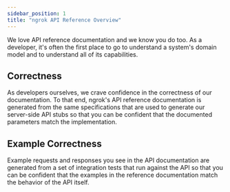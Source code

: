 ```yaml
---
sidebar_position: 1
title: "ngrok API Reference Overview"
---
```

We love API reference documentation and we know you do too. As a developer,
it's often the first place to go to understand a system's domain model and to
understand all of its capabilities.

## Correctness

As developers ourselves, we crave confidence in the correctness of our
documentation. To that end, ngrok's API reference documentation is generated
from the same specifications that are used to generate our server-side API
stubs so that you can be confident that the documented parameters match the
implementation.

## Example Correctness

Example requests and responses you see in the API documentation are generated
from a set of integration tests that run against the API so that you can be
confident that the examples in the reference documentation match the behavior
of the API itself.
